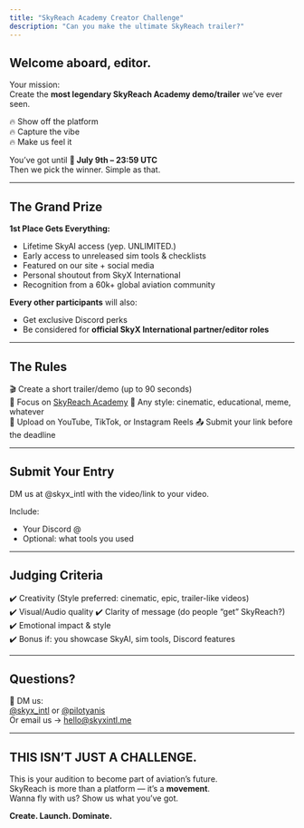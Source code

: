 ```yaml
---
title: "SkyReach Academy Creator Challenge"
description: "Can you make the ultimate SkyReach trailer?"
---
```


## Welcome aboard, editor.

Your mission:\
Create the **most legendary SkyReach Academy demo/trailer** we’ve ever seen.

🔥 Show off the platform\
🔥 Capture the vibe\
🔥 Make us feel it

You’ve got until **📅 July 9th – 23:59 UTC**\
Then we pick the winner. Simple as that.

---

## The Grand Prize

**1st Place Gets Everything:**

- Lifetime SkyAI access (yep. UNLIMITED.)
- Early access to unreleased sim tools & checklists
- Featured on our site \+ social media
- Personal shoutout from SkyX International
- Recognition from a 60k\+ global aviation community

**Every other participants** will also:

- Get exclusive Discord perks
- Be considered for **official SkyX International partner/editor roles**

---

## The Rules

🎬 Create a short trailer/demo (up to 90 seconds)\
🎯 Focus on [SkyReach Academy](https://sra.skyxintl.me)
🎨 Any style: cinematic, educational, meme, whatever\
📍 Upload on YouTube, TikTok, or Instagram Reels
📤 Submit your link before the deadline

---

## Submit Your Entry

DM us at @skyx_intl with the video/link to your video.

Include:

- Your Discord @
- Optional: what tools you used

---

## Judging Criteria

✔️ Creativity (Style preferred: cinematic, epic, trailer-like videos)\
✔️ Visual/Audio quality
✔️ Clarity of message (do people “get” SkyReach?)\
✔️ Emotional impact & style\
✔️ Bonus if: you showcase SkyAI, sim tools, Discord features

---

## Questions?

💬 DM us:\
[@skyx_intl](https://instagram.com/skyx_intl) or [@pilotyanis](https://instagram.com/pilotyanis)\
Or email us → [hello@skyxintl.me](mailto:hello@skyxintl.me)

---

## THIS ISN’T JUST A CHALLENGE.

This is your audition to become part of aviation’s future.\
SkyReach is more than a platform — it’s a **movement**.\
Wanna fly with us? Show us what you’ve got.

**Create. Launch. Dominate.**